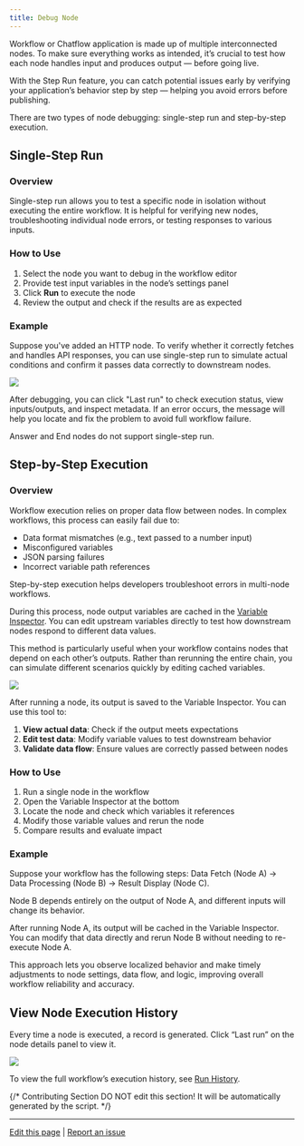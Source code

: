 ```yaml
---
title: Debug Node
---
```


Workflow or Chatflow application is made up of multiple interconnected nodes. To make sure everything works as intended, it’s crucial to test how each node handles input and produces output — before going live.

With the Step Run feature, you can catch potential issues early by verifying your application’s behavior step by step — helping you avoid errors before publishing.

There are two types of node debugging: single-step run and step-by-step execution.

## Single-Step Run

### Overview

Single-step run allows you to test a specific node in isolation without executing the entire workflow. It is helpful for verifying new nodes, troubleshooting individual node errors, or testing responses to various inputs.

### How to Use

1. Select the node you want to debug in the workflow editor  
2. Provide test input variables in the node’s settings panel  
3. Click **Run** to execute the node  
4. Review the output and check if the results are as expected

### Example

Suppose you've added an HTTP node. To verify whether it correctly fetches and handles API responses, you can use single-step run to simulate actual conditions and confirm it passes data correctly to downstream nodes.

![](https://assets-docs.dify.ai/2025/04/376c9de6f92cb7a5f97a6661c5e0e9eb.png)

After debugging, you can click "Last run" to check execution status, view inputs/outputs, and inspect metadata. If an error occurs, the message will help you locate and fix the problem to avoid full workflow failure.

<Warning>
    Answer and End nodes do not support single-step run.
</Warning>

## Step-by-Step Execution

### Overview

Workflow execution relies on proper data flow between nodes. In complex workflows, this process can easily fail due to:

- Data format mismatches (e.g., text passed to a number input)
- Misconfigured variables
- JSON parsing failures
- Incorrect variable path references

Step-by-step execution helps developers troubleshoot errors in multi-node workflows. 

During this process, node output variables are cached in the [Variable Inspector](/en/guides/workflow/debug-and-preview/variable-inspect). You can edit upstream variables directly to test how downstream nodes respond to different data values.

This method is particularly useful when your workflow contains nodes that depend on each other’s outputs. Rather than rerunning the entire chain, you can simulate different scenarios quickly by editing cached variables.

![](https://assets-docs.dify.ai/2025/06/f8656d8deeeaefeab0a8d9169f0ed2d3.png)

After running a node, its output is saved to the Variable Inspector. You can use this tool to:

1. **View actual data**: Check if the output meets expectations  
2. **Edit test data**: Modify variable values to test downstream behavior  
3. **Validate data flow**: Ensure values are correctly passed between nodes

### How to Use

1. Run a single node in the workflow
2. Open the Variable Inspector at the bottom  
3. Locate the node and check which variables it references  
4. Modify those variable values and rerun the node  
5. Compare results and evaluate impact

### Example

Suppose your workflow has the following steps: Data Fetch (Node A) → Data Processing (Node B) → Result Display (Node C).

Node B depends entirely on the output of Node A, and different inputs will change its behavior.

After running Node A, its output will be cached in the Variable Inspector. You can modify that data directly and rerun Node B without needing to re-execute Node A.

This approach lets you observe localized behavior and make timely adjustments to node settings, data flow, and logic, improving overall workflow reliability and accuracy.

## View Node Execution History

Every time a node is executed, a record is generated. Click “Last run” on the node details panel to view it.

![](https://assets-docs.dify.ai/2025/04/5ee92e6406979f5101d21865f95a86e5.png)

To view the full workflow’s execution history, see [Run History](/en/guides/workflow/debug-and-preview/history-and-logs).

{/*
Contributing Section
DO NOT edit this section!
It will be automatically generated by the script.
*/}

---

[Edit this page](https://github.com/langgenius/dify-docs/edit/main/en/guides/workflow/debug-and-preview/step-run.mdx) | [Report an issue](https://github.com/langgenius/dify-docs/issues/new?template=docs.yml)

